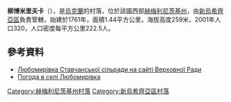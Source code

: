 {{coord|48|44|30|N|27|23|15|E|scale:100000|display=title}}

'''柳博米里夫卡'''（{{lang-uk|Любомирівка}}），是[[烏克蘭|烏克蘭]]的村落，位於該國西部[[赫梅利尼茨基州|赫梅利尼茨基州]]，由[[新烏希齊亞區|新烏希齊亞區]]負責管轄，始建於1761年，面積1.44平方公里，海拔高度259米，2001年人口320，人口密度每平方公里222.5人。

==參考資料==
* [http://rada.info/rada/04404800/ Любомирівка Ставчанської сільради на сайті Верховної Ради] {{Wayback|url=http://rada.info/rada/04404800/ |date=20191013091012 }}
* [http://weather.in.ua/ua/hmel'nickaja/14189 Погода в селі Любомирівка] {{Wayback|url=http://weather.in.ua/ua/hmel%27nickaja/14189 |date=20111220091024 }}

{{DEFAULTSORT:Любомирівка}}
[[Category:赫梅利尼茨基州村落|Category:赫梅利尼茨基州村落]]
[[Category:新烏希齊亞區村落|Category:新烏希齊亞區村落]]


{{Khmelnytskyi-geo-stub}}